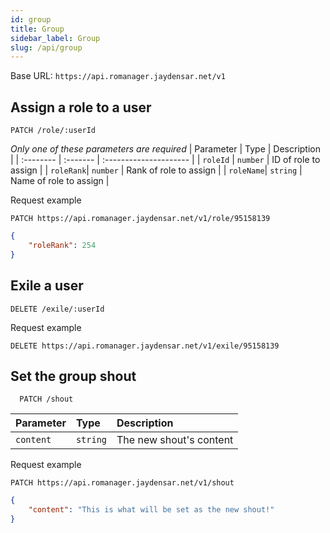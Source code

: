 ```yaml
---
id: group
title: Group
sidebar_label: Group
slug: /api/group
---
```


Base URL: `https://api.romanager.jaydensar.net/v1`

## Assign a role to a user

```http
PATCH /role/:userId
```
*Only one of these parameters are required*
| Parameter | Type     | Description            |
| :-------- | :------- | :--------------------- |
| `roleId`  | `number` | ID of role to assign   | 
| `roleRank`| `number` | Rank of role to assign |
| `roleName`| `string` | Name of role to assign |

Request example
```http
PATCH https://api.romanager.jaydensar.net/v1/role/95158139
```
```json
{
    "roleRank": 254
}
```

## Exile a user

```http
DELETE /exile/:userId
```

Request example
```http
DELETE https://api.romanager.jaydensar.net/v1/exile/95158139
```

## Set the group shout

```http
  PATCH /shout
```
| Parameter | Type     | Description             |
| :-------- | :------- | :---------------------- |
| `content` | `string` | The new shout's content | 

Request example
```http
PATCH https://api.romanager.jaydensar.net/v1/shout
```
```json
{
    "content": "This is what will be set as the new shout!"
}
```

